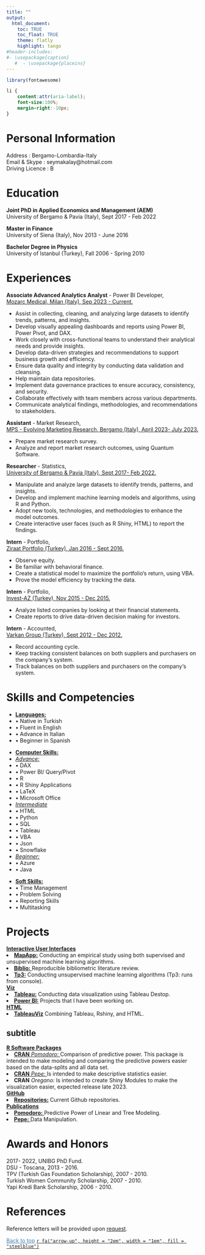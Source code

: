 ```yaml
---
title: ""
output:
  html_document:
    toc: TRUE
    toc_float: TRUE
    theme: flatly
    highlight: tango
#header-includes:
#- \usepackage{caption}  
   #  - \usepackage{placeins}
---
```


<!--\1   \1-->

```r
library(fontawesome)
```     


<!--\1  
```r
knitr::opts_chunk$set(message=FALSE, warning=FALSE, cache=TRUE)
```
font-weight:bold; \1-->
 
```css
li {
    content:attr(aria-label);
    font-size:100%;
    margin-right:-10px;
}
``` 


# Personal Information 

Address        : Bergamo-Lombardia-Italy\
Email & Skype  : seymakalay@hotmail.com\
Driving Licence : B 

<!--\1Date of Birth   : 16.05.1987\
Mobile         : +39 338 9628589\
Marital Status : Single,\ \1-->


<!--\1 Place of Birth : Turkey-Istanbul\ \1-->

<!--\1
# Objectives
To work for the organization to the best of my knowledge and ability from where the organization could benefit from my programming, app building and machine learning skills. 
FOR ICON ION!!!
https://github.com/ionic-team/ionicons
Astronomy and Space Science
\1-->



# Education 
     
**Joint PhD in Applied Economics and Management (AEM)**\
University of Bergamo & Pavia (Italy), Sept 2017 - Feb 2022

**Master in Finance**\
University of Siena (Italy),  Nov 2013 - June 2016

<!--\1
**Certificate in Masters of Business Administration Program**\
University of Auburn (USA), Spring 2011 - Fall 2012\
\1-->

**Bachelor Degree in Physics**\
University of Istanbul (Turkey), Fall 2006 - Spring 2010                                                                             

# Experiences

**Associate Advanced Analytics Analyst** - Power BI Developer,\
<u>Mozarc Medical, Milan (Italy), Sep 2023 - Current.</u>\
<!--\1
Mozarc Medical, Milan (Italy), Sep 2023 - Current.\
- Data Analysis and Visualization: Assist in collecting, cleaning, and analyzing large datasets to identify trends, patterns, and insights. Develop visually appealing dashboards and reports using Power BI to effectively communicate findings to stakeholders.
\1-->
<body>
 <!--\1 <h3>Today's shopping list:</h3>\1-->
    <ul>
      <li>Assist in collecting, cleaning, and analyzing large datasets to identify trends, patterns, and insights.</li>
      <li>Develop visually appealing dashboards and reports using Power BI, Power Pivot, and DAX.</li>
      <li>Work closely with cross-functional teams to understand their analytical needs and provide insights.</li>
      <li>Develop data-driven strategies and recommendations to support business growth and efficiency.</li>
      <li>Ensure data quality and integrity by conducting data validation and cleansing.</li>
      <li>Help maintain data repositories.</li>
      <li>Implement data governance practices to ensure accuracy, consistency, and security.</li>
      <li>Collaborate effectively with team members across various departments.</li>
      <li>Communicate analytical findings, methodologies, and recommendations to stakeholders.</li>
    </ul>
</body>



**Assistant** - Market Research,\
<u>MPS - Evolving Marketing Research, Bergamo (Italy), April 2023- July 2023.</u>\
<!--\1  - Analyzing market research outcomes by creating databases and descriptive statistics.\1--> 
<body>
    <ul>
      <li>Prepare market research survey.</li>
      <li>Analyze and report market research outcomes, using Quantum Software.</li>
    </ul>
</body>




**Researcher** - Statistics,\
<u>University of Bergamo & Pavia (Italy), Sept 2017- Feb 2022.</u>\
<!--\1 - Implementing data manipulations, applying machine learning algorithms, and creating
interactive user faces^[Please see at: <a href="https://github.com/seymakalay" target="_blank">https://github.com/seymakalay</a> ].   \1-->
 <!--\1 application^[Please see at: https://github.com/seymakalay].\      
 to find out the probability of credit default\1-->
<body>
    <ul>
      <li>Manipulate and analyze large datasets to identify trends, patterns, and insights.</li>
      <li>Develop and implement machine learning models and algorithms, using R and Python.</li>
      <li>Adopt new tools, technologies, and methodologies to enhance the model outcomes.</li>
      <li>Create interactive user faces (such as R Shiny, HTML) to report the findings.</li>
    </ul>
</body>

 
**Intern** - Portfolio,\
<u>Ziraat Portfolio (Turkey), Jan 2016 - Sept 2016.</u>\
<!--\1  - Observed equity and bond market, familiar with the behavioral finance, created a statistical model to maximize the portfolio’s return and proved the model efficiency by tracing the data.\ \1--> 
<body>
    <ul>
      <li>Observe equity.</li> 
      <li>Be familiar with behavioral finance.</li>
      <li>Create a statistical model to maximize the portfolio‘s return, using VBA.</li>
      <li>Prove the model efficiency by tracking the data.</li>
    </ul>
</body>


**Intern** - Portfolio,\
<u>Invest-AZ (Turkey), Nov 2015 - Dec 2015.</u>\
<!--\1  - To analyze the companies by looking at their income statements 
and balance sheets to make sure it is beneficial to invest in those companies. \1--> 
<body>
    <ul>
      <li>Analyze listed companies by looking at their financial statements.</li>
      <li>Create reports to drive data-driven decision making for investors.</li>
    </ul>
</body>


**Intern** - Accounted,\
<u>Varkan Group (Turkey), Sept 2012 - Dec 2012.</u>\
<!--\1  - Have been effectively responsible of recording accounting cycle 
and kept tracking consistence balances on both suppliers and purchasers on the company’s system. \1--> 
<body>
    <ul>
      <li>Record accounting cycle.</li>
      <li>Keep tracking consistent balances on both suppliers and purchasers on the company‘s system.</li>
      <li>Track balances on both suppliers and purchasers on the company‘s system.</li>
    </ul>
</body>


<!--\1 
**Part time** - Real Estate\
Emlak Ada (Turkey), Jun 2007 - Jan 2010.\
- Was actively involved in the marketing and communications of the firm. Drafted contracts, scheduled meetings, handled negotiations, updated company website, collaborated with other real estate agencies, generated new solutions
and conducted research on customer needs and preferences.
\1-->

# Skills and Competencies 
<!--\1  **Languages:** Native in Turkish, advance in English, intermediate in Italian, beginner in Spanish.\     \1-->
<ul class="list-inline">
   <li> <u>**Languages:**</u>  </li>
   <li>&bull; Native in Turkish </li>
   <li>&bull; Fluent in English</li>
   <li>&bull; Advance in Italian</li>
   <li>&bull; Beginner in Spanish</li>
</ul>
<ul class="list-inline">
   <li> <u>**Computer Skills:** </u>  </li>
    <li> <u>*Advance:*</u>  </li>
    <li>&bull; DAX </li>
    <li>&bull; Power BI/ Query/Pivot </li>
    <li>&bull; R </li>
    <li>&bull; R Shiny Applications </li>
    <li>&bull;  LaTeX </li>
    <li>&bull; Microsoft Office </li>
   <li> <u>*Intermediate*</u>  </li>
    <li>&bull; HTML </li>
    <li>&bull; Python </li>
    <li>&bull; SQL </li>
    <li>&bull; Tableau </li>
    <li>&bull; VBA </li>
    <li>&bull; Json </li>
    <li>&bull; Snowflake</li>
  <li> <u>*Beginner:*</u>  </li>
    <li>&bull; Azure </li>
    <li>&bull; Java </li>
</ul>
<!--\1 Latex, Microsoft Office, R, Shiny Application. \1-->
<!--\1   <u>*New in:* </u> Html, Python, SQL, Java.\1-->
<ul class="list-inline">
<li> <u> **Soft Skills:** </u>  </li>
   <li>&bull; Time Management </li>
   <li>&bull; Problem Solving </li>
   <li>&bull; Reporting Skills </li>
   <li>&bull; Multitasking </li>
</ul>

<!--\1 
Creative, analytic thinker, problem solver, good at teamwork, interpersonal skills, determined, disciplined, accountable, highly motivated, responsible, strong work ethics, positive mindset, adaptable, rapid learning capability.
\1-->




# Projects
<u>**Interactive User Interfaces**</u>
<li><u><a href="https://seymakalay87.shinyapps.io/MapApp/" target="_blank">**MapApp:**</a></u> 
Conducting  an empirical study  <!--\1 based on anti money laundering, \1-->
using both supervised and unsupervised machine learning algorithms.</li>

<li><u><a href="https://seymakalay87.shinyapps.io/biblio/" target="_blank"> **Biblio:** </a></u> 
Reproducible bibliometric literature review.</li>

<li><u><a href="https://github.com/seymakalay/tp3" target="_blank"> 
**Tp3:**</a></u>
Conducting unsupervised machine learning algorithms (Tp3: runs from console). </li>

<u>**Viz**</u>
<li><u><a href="https://public.tableau.com/app/profile/seyma.kalay" target="_blank">**Tableau:**</a></u> 
Conducting data visualization using Tableau Destop.</li>

<li><u><a href="https://seymakalay.github.io/unibg/powerbi.html" target="_blank">**Power BI:**</a></u> 
Projects that I have been working on.</li>


<u>**HTML**</u>
<li><u><a href="https://seymakalay.github.io/TableauViz/index.html" target="_blank">**TableauViz**</a></u> 
Combining Tableau, Rshiny, and HTML.</li>


## subtitle
<u>**R Software Packages**</u> 
<li><u> <a href="https://github.com/seymakalay/pomodoro" target="_blank"> **CRAN** *Pomodoro:* </a></u>
Comparison of predictive power. This package is intended to make
modeling and comparing the predictive powers easier based on the data-splits and all data set.</li> 
<li><u> <a href="https://github.com/seymakalay/pepe" target="_blank"> **CRAN** *Pepe:* </a></u>
Is intended to make descriptive statistics easier. </li>
<li> **CRAN** *Oregano:* 
Is intended to create Shiny Modules to make the visualization easier,
expected release late 2023. </li>

<u>**GitHub**</u>
<li><u><a href="https://github.com/seymakalay" target="_blank">**Repositories:**</a></u> 
 Current Github repositories.</li>

<u>**Publications**</u> 
<li><u><a href="./pomodoro.pdf" target="_blank">  **Pomodoro:** </a></u> 
Predictive Power of Linear and Tree Modeling.</li>

<li><u> <a href="./pepe.pdf" target="_blank"> **Pepe:** </a> </u>
Data Manipulation. </li>



<!--\1   <u><a href="./Kalay_PHD_Presantation.pdf" target="_blank"> Phd-Dissertation </a></u>   \1--> 

<!--\1  \( \LaTeX \)  \1--> 

# Awards and Honors 

2017- 2022, UNIBG PhD Fund.\
DSU - Toscana, 2013 - 2016.\
TPV (Turkish Gas Foundation Scholarship), 2007 - 2010.\
Turkish Women Community Scholarship, 2007 - 2010.\
Yapi Kredi Bank Scholarship, 2006 - 2010.


# References

Reference letters will be provided upon [request](mailto:seymakalay@hotmail.com).

<!--\1
**Asso. Prof.:** Daniel Felix Ahelegbey; University of Pavia; Associate Professor; dfkahey@hotmail.com\
**Trading Mgr:** Birkan Karatas; Ziraat Portfoy; Trading Manager; bkaratas@ziraatportfoy.com.tr\
**Prof.:** Claudio Pacati; University of Siena; Full Professor; claudio.pacati@unisi.it\
\1--> 


<!--\1   <a href="#top">Back to top</a> \1-->
 <a href="#top" style="color:steelblue;" >Back to top</a> [`r fa("arrow-up", height = "2em", width = "1em", fill = "steelblue")`](#) 



